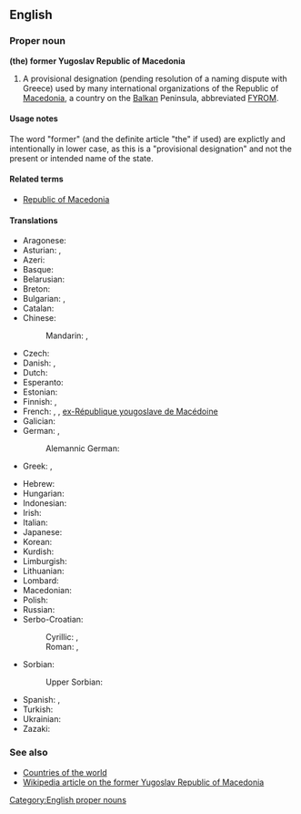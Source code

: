 ==English==

===Proper noun===
'''(the) former Yugoslav Republic of Macedonia'''

# A provisional designation (pending resolution of a naming dispute with Greece) used by many international organizations of the Republic of [[Macedonia]], a country on the [[Balkan]] Peninsula, abbreviated [[FYROM]].

====Usage notes====
The word "former" (and the definite article "the" if used) are explictly and intentionally in lower case, as this is a "provisional designation" and not the present or intended name of the state.

====Related terms====
* [[Republic of Macedonia]]

====Translations====
<!-- the spelling of former and Yugoslav seems to be inconsistent and there variants - both lower and upper cases are used in different languages-->
{{trans-top-also|provisional designation of the Republic of Macedonia|Macedonia}}
* Aragonese: {{t-|an|Antigua Republica Yugoslava de Macedonia}}
* Asturian: {{t-|ast|Antigua República Yugoslava de Macedonia}}, {{t-|ast|ex República Yugoslava de Macedonia}}
* Azeri: {{t-|az|Keçmiş Yuqoslaviya Makedoniya Respublikası}}
* Basque: {{t-|eu|Mazedoniako Jugoslaviar Errepublika Ohia}}
* Belarusian: {{t-|be|Былая Югаслаўская Pэспубліка Македонія|f|tr=Bylája Juhasláŭskaja Respúblika Makedónija|sc=Cyrl}}
* Breton: {{t-|br|Ez-Republik Yougoslaviat Makedonia}}
* Bulgarian: {{t-|bg|Бивша Югославска Република Македония|f|tr=Bívša Jugoslávska Repúblika Makedónija|sc=Cyrl}}, {{t-|bg|БЮРМ|f|tr=BJuRM|sc=Cyrl}}
* Catalan: {{t-|ca|Exrepública Iugoslava de Macedònia}}
* Chinese:
*: Mandarin: {{t|cmn|前南斯拉夫馬其頓共和國|sc=Hani}}, {{t|cmn|前南斯拉夫马其顿共和国|tr=qián Nánsīlāfū Mǎqídùn gònghéguó|sc=Hani}}
* Czech: {{t-|cs|bývalá jugoslávská republika Makedonie|f}}
* Danish: {{t-|da|Den Tidligere Jugoslaviske Republik Makedonien|c}}, {{t-|da|TJRM}}
* Dutch: {{t-|nl|Voormalige Joegoslavische Republiek Macedonië}}
* Esperanto: {{t-|eo|Iama Jugoslavia Respubliko Makedonio}}
* Estonian: {{t-|et|endine Jugoslaavia Makedoonia Vabariik}}
* Finnish: {{t-|fi|entinen Jugoslavian tasavalta Makedonia}}, {{t-|fi|EJTM}}
* French: {{t-|fr|ancienne République yougoslave de Macédoine|f}}, {{t+|fr|ARYM|f}}, [[ex-République yougoslave de Macédoine]] {{f}}
* Galician: {{t-|gl|Antiga República Iugoslava da Macedonia|f}}
* German: {{t+|de|ehemalige jugoslawische Republik Mazedonien|f}}, {{t-|de|EJRM}}
*: Alemannic German: {{tø|gsw|Ehemoligi Jugoslawischi Republik Mazedonie}}
* Greek: {{t+|el|Σκόπια|f|tr=Skópia|sc=Grek}}, {{t-|el|πρώην Γιουγκοσλαβική Δημοκρατία της Μακεδονίας|f|tr=Próin Yiougkoslavikí Dimokratía tis Makedonías|sc=Grek}}
{{trans-mid}}
* Hebrew: {{t-|he|הרפובליקה היוגוסלבית לשעבר של מקדוניה|sc=Hebr}}
* Hungarian: {{t-|hu|Macedónia Volt Jugoszláv Köztársaság}}
* Indonesian: {{t-|id|Republik Makedonia bekas Yugoslavia}}
* Irish: {{t-|ga|Iar-Phoblacht Iúgslavach na Macadóine}}
* Italian: {{t-|it|Repubblica Ex Jugoslava di Macedonia}}
* Japanese: {{t-|ja|マケドニア旧ユーゴスラビア共和国|tr=Makedonia kyū-Yūgosurabia kyōwakoku}}
* Korean: {{t|ko|마케도니아 구 유고슬라비아 공화국|tr=Makedonia gu Yugoseullabia gonghwaguk|sc=Kore}}
* Kurdish: {{t-|ku|Komara Yûgoslavî ya Kevnar a Makedonyayê|sc=Latn}}
* Limburgish: {{t-|li|Vreuger Joegoslavische Rippebliek Macedonië}}
* Lithuanian: {{t-|lt|Buvusi Jugoslavijos Respublika Makedonija}}
* Lombard: {{tø|lmo|Ex Repüblica Iuguslava de Macedonia}}
* Macedonian: {{t-|mk|Поранешна Југословенска Република Македонија|f|tr=Poranešna Jugoslovenska Repúblika Makedónija|sc=Cyrl}}
* Polish: {{t+|pl|Była Jugosłowiańska Republika Macedonii|f}}
* Russian: {{t-|ru|Бывшая Югославская Республика Македония|f|tr=Bývšaja Jugoslávskaja Respúblika Makedónija|sc=Cyrl}}
* Serbo-Croatian:
*: Cyrillic: {{t-|sh|бивша југословенска Република Македонија|f|sc=Cyrl}}, {{t-|sh|бивша југославенска Република Македонија|f|sc=Cyrl}}
*: Roman: {{t-|sh|bivša jugoslovenska Republika Makedonija|f}}, {{t-|sh|bivša jugoslavenska Republika Makedonija|f}}
* Sorbian:
*: Upper Sorbian: {{t-|hsb|Bywša Južnosłowjanska Republika Makedonska}}
* Spanish: {{t+|es|Antigua República Yugoslava de Macedonia}}, {{t-|es|Ex República Yugoslava de Macedonia}}
* Turkish: {{t-|tr|Eski Yugoslav Makedonya Cumhuriyeti}}
* Ukrainian: {{t-|uk|Колишня Югославська Республіка Македонія|f|tr=Kolýšnja Juhoslávs'ka Respúblika Makedónija|sc=Cyrl}}
* Zazaki: {{qualifier|Southern Zazaki}} {{tø|zza|Cumurêtê Makedonyaê Yugoslawê Kıhani}}
{{trans-bottom}}

===See also===
* [[Appendix:Countries of the world|Countries of the world]]
* [[w:Republic_of_Macedonia|Wikipedia article on the former Yugoslav Republic of Macedonia]]

[[Category:English proper nouns]]